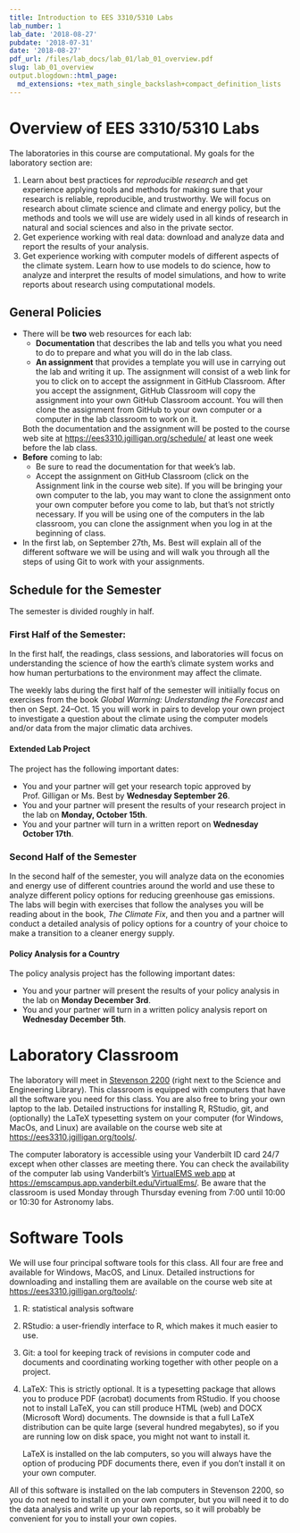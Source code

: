```yaml
---
title: Introduction to EES 3310/5310 Labs
lab_number: 1
lab_date: '2018-08-27'
pubdate: '2018-07-31'
date: '2018-08-27'
pdf_url: /files/lab_docs/lab_01/lab_01_overview.pdf
slug: lab_01_overview
output.blogdown::html_page:
  md_extensions: +tex_math_single_backslash+compact_definition_lists
---
```

# Overview of EES 3310/5310 Labs

The laboratories in this course are computational. My goals for the laboratory section are:

1. Learn about best practices for _reproducible research_ and get experience applying tools and methods for making 
   sure that your research is reliable, reproducible, and trustworthy.
   We will focus on research about climate science and climate and energy policy, but the methods and tools we will
   use are widely used in all kinds of research in natural and social sciences and also in the private sector.
2. Get experience working with real data: download and analyze data and report the results of your analysis.
3. Get experience working with computer models of different aspects of the climate system. Learn how to use models
   to do science, how to analyze and interpret the results of model simulations, and how to write reports about
   research using computational models.

## General Policies

* There will be **two** web resources for each lab: 
    * **Documentation** that describes the lab and tells you what you need to do to prepare and what you will do in the 
      lab class.
    * **An assignment** that provides a template you will use in carrying out the lab and writing it up. The assignment
      will consist of a web link for you to click on to accept the assignment in GitHub Classroom. After you accept
      the assignment, GitHub Classroom will copy the assignment into your own GitHub Classroom account.
      You will then clone the assignment from GitHub to your own computer or a computer in the lab classroom to work
      on it.

    Both the documentation and the assignment will be posted to the course web site at 
    <https://ees3310.jgilligan.org/schedule/> at least one week before the lab class.
* **Before** coming to lab:
    * Be sure to read the documentation for that week's lab.
    * Accept the assignment on GitHub Classroom (click on the Assignment link in the course web site). If you will be
      bringing your own computer to the lab, you may want to clone the assignment onto your own computer before you
      come to lab, but that's not strictly necessary. If you will be using one of the computers in the lab classroom,
      you can clone the assignment when you log in at the beginning of class.
      
* In the first lab, on September 27th, Ms. Best will explain all of the different software we will be using and will
  walk you through all the steps of using Git to work with your assignments.
   
## Schedule for the Semester

The semester is divided roughly in half. 

### First Half of the Semester:

In the first half, the readings, class sessions, and laboratories will focus 
on understanding the science of how the earth's climate system works and how human perturbations to the environment may
affect the climate. 

The weekly labs during the first half of the semester will initiially focus on exercises from the book 
_Global Warming: Understanding the Forecast_ 
and then on Sept. 24--Oct. 15 you will work in pairs to develop your own project to investigate a
question about the climate using the computer models and/or data from the major climatic data archives.

#### Extended Lab Project

The project has the following important dates:

* You and your partner will get your research topic approved by Prof. Gilligan or Ms. Best by 
  **Wednesday September 26**.
* You and your partner will present the results of your research project in the lab on **Monday, October 15th**.
* You and your partner will turn in a written report on **Wednesday October 17th**.

### Second Half of the Semester

In the second half of the semester, you will analyze data on the economies and energy use of different countries around
the world and use these to analyze different policy options for reducing greenhouse gas emissions. The labs will begin
with exercises that follow the analyses you will be reading about in the book, _The Climate Fix_, and then 
you and a partner will conduct a detailed analysis of policy options for a country of your choice to make a transition
to a cleaner energy supply.

#### Policy Analysis for a Country

The policy analysis project has the following important dates:

* You and your partner will present the results of your policy analysis in the lab on **Monday December 3rd**.
* You and your partner will turn in a written policy analysis report on **Wednesday December 5th**.


# Laboratory Classroom

The laboratory will meet in [Stevenson 2200](https://as.vanderbilt.edu/vuit/computer_services/facilities/Stevenson.php) 
(right next to the Science and Engineering Library). This classroom is
equipped with computers that have all the software you need for this class. You are also free to bring your own
laptop to the lab. Detailed instructions for installing R, RStudio, git, and (optionally) the LaTeX typesetting
system on your computer (for Windows, MacOs, and Linux) are available on the course web site at 
<https://ees3310.jgilligan.org/tools/>.

The computer laboratory is accessible using your Vanderbilt ID card 24/7 except when other classes are meeting there.
You can check the availability of the computer lab using Vanderbilt's 
[VirtualEMS web app](https://emscampus.app.vanderbilt.edu/VirtualEms/LocationDetails.aspx?data=7cZwpiiplNtjoymq%2bO2RAGKuISCBHNPXxVY8ryMN4zGmaUtIip9OXVNLod0VXhr6)
at <https://emscampus.app.vanderbilt.edu/VirtualEms/>.
Be aware that the classroom is used Monday through Thursday evening from 7:00 until 10:00 or 10:30 for Astronomy labs.

# Software Tools

We will use four principal software tools for this class. All four are free and available for Windows, MacOS, and 
Linux. Detailed instructions for downloading and installing them are available on the course web site at
<https://ees3310.jgilligan.org/tools/>:

1. R: statistical analysis software
2. RStudio: a user-friendly interface to R, which makes it much easier to use.
3. Git: a tool for keeping track of revisions in computer code and documents and coordinating working together with
   other people on a project.
4. LaTeX: This is strictly optional. It is a typesetting package that allows you to produce PDF (acrobat) documents
   from RStudio.  If you choose not to install LaTeX, you can still produce HTML (web) and DOCX (Microsoft Word) 
   documents. The downside is that a full LaTeX distribution can be quite large (several hundred megabytes), so if you
   are running low on disk space, you might not want to install it. 
   
     LaTeX is installed on the lab computers, so you will always have the option of producing PDF documents there, even
     if you don't install it on your own computer.

All of this software is installed on the lab computers in Stevenson 2200, so you do not need to install it on your own
computer, but you will need it to do the data analysis and write up your lab reports, so it will probably be convenient
for you to install your own copies.
